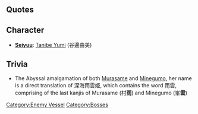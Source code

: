 {{Enemy/Header}}
==Quotes==
{{Abyssquote|Clip1 = {{Audio|file=Abyssal Nimbus Princess Intro.ogg}}<br>{{Audio|file=Abyssal Nimbus Princess Broken Form Intro.ogg}}
|開幕前 = ハイ…ハァイ……。　ヨセバ…イイノニ…。　<br>キタンダ…ネ……ェ。　……バカナ…コッ！

<br/>イイトコ…ミセルッテ……ムリシチャッテ…。<br>オバカ…サン……ッ！ (Final Form)
|EN1 = Yes...yes... You should stop come here... Have done huh... A silly girl...

<br>Looks like you show your talents... You have overdone your work... FOOLISH! (Final Form)
|Clip0 = {{Audio|file=Abyssal Nimbus Princess Attack.ogg}}<br>{{Audio|file=Abyssal Nimbus Princess Broken Form Attack.ogg}}
|砲撃 = オコラナイト…ワカラナイノ？

<br>キモチヲカクスカラ…ダメナノヨォッ！(Final Form)
|EN0 = Without my telling you off...Could't you understand it?


<br>To hide your feels... YOU’RE WASTED!(Final Form)
|Clip2 = {{Audio|file=Abyssal Nimbus Princess Damaged.ogg}}<br>{{Audio|file=Abyssal Nimbus Princess Broken Form Damaged.ogg}}
|被弾 = ヤメテッテ…。

<br>イヤナコタチ…。(Final Form)
|EN2 = Stop that...

<br>Annoying girls...(Final Form)
|Clip3 = {{Audio|file=Abyssal Nimbus Princess Sunk.ogg}}<br>{{Audio|file=Abyssal Nimbus Princess Broken Form Sunk.ogg}}
|昼戦終了時 = フーン…スコシハ ヤルンダ…。 ソナエテキタノネ…。ソッカ…。デモ…トオサナイカラァア！ (Normal sunk lines)

<br>イイトコミセヨウトシタノニ…ヤラレチャッタ…。エッ…ソッカ…。　ソウ…ナラ…イッテキナサイ。　アナタモ…カエルノ。　ほら、温かい。ネ…アナタナラ、きっと…。(Final sunk lines)
|EN3 = Hmm...You are a bit capable... and you've prepare something, huh?  Alright... But... you shall not pass..!(Nomal sunk line)

<br>I was going to show my talents...But I was beaten...Eh? ...I see... Alright. Then let you go... you come home too. Look... It is warm... Okay? I know you'll be ...(Final Sunk lines)
}}

==Character==
* '''[[Glossary#List of Vessels by Japanese Voice Actresses|Seiyuu]]''': [http://myanimelist.net/people/35951 Tanibe Yumi] (谷邊由美)

==Trivia==
*The Abyssal amalgamation of both [[Murasame]] and [[Minegumo]], her name is a direct translation of 深海雨雲姫, which contains the word 雨雲, comprising of the last kanjis of Murasame (村<b>雨</b>) and Minegumo (峯<b>雲</b>)

{{Enemy/Footer}}
[[Category:Enemy Vessel]]
[[Category:Bosses]]